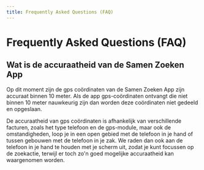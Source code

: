 ```yaml
---
title: Frequently Asked Questions (FAQ)
---
```


#  Frequently Asked Questions (FAQ)

## Wat is de accuraatheid van de Samen Zoeken App
Op dit moment zijn de gps coördinaten van de Samen Zoeken App zijn accuraat binnen 10 meter. 
Als de app gps-coördinaten ontvangt die niet binnen 10 meter nauwkeurig zijn dan worden deze coördinaten niet gedeeld en opgeslaan. 

De accuraatheid van gps coördinaten is afhankelijk van verschillende facturen, zoals het type telefoon en de gps-module,
 maar ook de omstandigheden, loop je in een open gebied met de telefoon in je hand of tussen gebouwen met de telefoon in je zak. 
We raden dan ook aan de telefoon in je hand te houden met je scherm uit, zodat je kunt focussen op de zoekactie, terwijl er toch zo'n goed mogelijke accuraatheid kan waargenomen worden.


